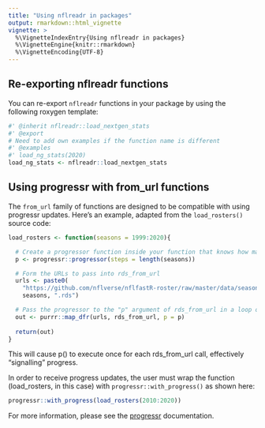 ---
title: "Using nflreadr in packages"
output: rmarkdown::html_vignette
vignette: >
  %\VignetteIndexEntry{Using nflreadr in packages}
  %\VignetteEngine{knitr::rmarkdown}
  %\VignetteEncoding{UTF-8}
---

## Re-exporting nflreadr functions

You can re-export `nflreadr` functions in your package by using the following roxygen template:

```{r eval = FALSE}
#' @inherit nflreadr::load_nextgen_stats
#' @export
# Need to add own examples if the function name is different
#' @examples
#' load_ng_stats(2020)
load_ng_stats <- nflreadr::load_nextgen_stats
```

## Using progressr with from_url functions

The `from_url` family of functions are designed to be compatible with using progressr updates. Here's an example, adapted from the `load_rosters()` source code:

```{r eval = FALSE}
load_rosters <- function(seasons = 1999:2020){

  # Create a progressor function inside your function that knows how many "steps" there will be
  p <- progressr::progressor(steps = length(seasons)) 

  # Form the URLs to pass into rds_from_url
  urls <- paste0(
    "https://github.com/nflverse/nflfastR-roster/raw/master/data/seasons/roster_",
    seasons, ".rds")

  # Pass the progressor to the "p" argument of rds_from_url in a loop or map
  out <- purrr::map_dfr(urls, rds_from_url, p = p)
  
  return(out)
}
```

This will cause p() to execute once for each rds_from_url call, effectively "signalling" progress.

In order to receive progress updates, the user must wrap the function  (load_rosters, in this case) with `progressr::with_progress()` as shown here:

```{r eval = FALSE}
progressr::with_progress(load_rosters(2010:2020))
```


For more information, please see the [progressr](https://progressr.futureverse.org) documentation.
